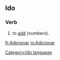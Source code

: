 ==Ido==
[[Category:Ido language]]
===Verb===
# to [[add]] (numbers).


[[fr:Adicionar]]
[[io:Adicionar]]